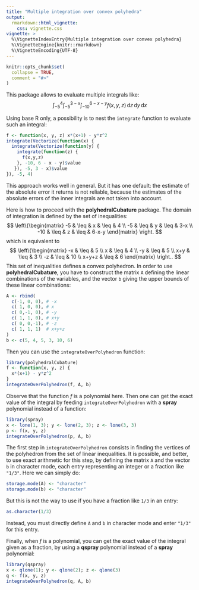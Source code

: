 ```yaml
---
title: "Multiple integration over convex polyhedra"
output: 
  rmarkdown::html_vignette:
    css: vignette.css
vignette: >
  %\VignetteIndexEntry{Multiple integration over convex polyhedra}
  %\VignetteEngine{knitr::rmarkdown}
  %\VignetteEncoding{UTF-8}
---
```


```r
knitr::opts_chunk$set(
  collapse = TRUE,
  comment = "#>"
)
```

This package allows to evaluate multiple integrals like:
$$
\int_{-5}^4\int_{-5}^{3-x}\int_{-10}^{6-x-y} f(x,y,z)
\,\mathrm{d}z\,\mathrm{d}y\,\mathrm{d}x
$$

Using base R only, a possibility is to nest the `integrate` function to 
evaluate such an integral:

```r
f <- function(x, y, z) x*(x+1) - y*z^2
integrate(Vectorize(function(x) { 
  integrate(Vectorize(function(y) { 
    integrate(function(z) { 
      f(x,y,z) 
    }, -10, 6 - x - y)$value
   }), -5, 3 - x)$value 
}), -5, 4) 
```

This approach works well in general. But it has one default: the estimate of 
the absolute error it returns is not reliable, because the estimates of the 
absolute errors of the inner integrals are not taken into account.

Here is how to proceed with the **polyhedralCubature** package.
The domain of integration is defined by the set of inequalities:
$$
\left\{\begin{matrix}
-5  & \leq & x & \leq & 4     \\
-5  & \leq & y & \leq & 3-x   \\
-10 & \leq & z & \leq & 6-x-y
\end{matrix}
\right.
$$
which is equivalent to 
$$
\left\{\begin{matrix}
-x & \leq & 5 \\
x & \leq & 4 \\
-y & \leq & 5 \\
x+y & \leq & 3 \\
-z & \leq & 10 \\
x+y+z & \leq & 6
\end{matrix}
\right..
$$
This set of inequalities defines a convex polyhedron. 
In order to use **polyhedralCubature**, you have to construct the matrix `A` 
defining the linear combinations of the variables, and the vector `b` giving 
the upper bounds of these linear combinations:

```r
A <- rbind(
  c(-1, 0, 0), # -x
  c( 1, 0, 0), # x
  c( 0,-1, 0), # -y
  c( 1, 1, 0), # x+y
  c( 0, 0,-1), # -z
  c( 1, 1, 1)  # x+y+z
)
b <- c(5, 4, 5, 3, 10, 6)
```

Then you can use the `integrateOverPolyhedron` function:

```r
library(polyhedralCubature)
f <- function(x, y, z) {
  x*(x+1) - y*z^2
}
integrateOverPolyhedron(f, A, b)
```

Observe that the function $f$ is a polynomial here. Then one can get the 
exact value of the integral by feeding `integrateOverPolyhedron` with a 
**spray** polynomial instead of a function:

```r
library(spray)
x <- lone(1, 3); y <- lone(2, 3); z <- lone(3, 3)
p <- f(x, y, z)
integrateOverPolyhedron(p, A, b)
```

The first step in `integrateOverPolyhedron` consists in finding the vertices 
of the polyhedron from the set of linear inequalities. It is possible, and 
better, to use exact arithmetic for this step, by defining the matrix `A` 
and the vector `b` in character mode, each entry representing an integer or a
fraction like `"1/3"`. Here we can simply do:

```r
storage.mode(A) <- "character"
storage.mode(b) <- "character"
```

But this is not the way to use if you have a fraction like `1/3` in an entry:

```r
as.character(1/3)
```

Instead, you must directly define `A` and `b` in character mode and enter 
`"1/3"` for this entry.

Finally, when $f$ is a polynomial, you can get the exact value of the integral 
given as a fraction, by using a **qspray** polynomial instead of a **spray** 
polynomial:

```r
library(qspray)
x <- qlone(1); y <- qlone(2); z <- qlone(3)
q <- f(x, y, z)
integrateOverPolyhedron(q, A, b)
```

